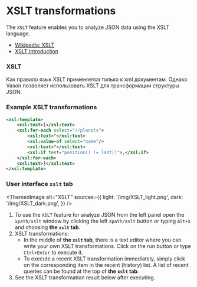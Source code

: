 # XSLT transformations

The `XSLT` feature enables you to analyze JSON data using the XSLT language.

- [Wikipedia: XSLT](https://en.wikipedia.org/wiki/XSLT)
- [XSLT Introduction](https://www.w3schools.com/xml/xsl_intro.asp)

### XSLT

Как правило язык XSLT применяется только к xml документам.
Однако Vason позволяет использовать XSLT для трансформации структуры JSON.

### Example XSLT transformations

```xml
<xsl:template>
    <xsl:text>[</xsl:text>
    <xsl:for-each select="//planets">
        <xsl:text>"</xsl:text>
        <xsl:value-of select="name"/>
        <xsl:text>"</xsl:text>
        <xsl:if test="position() != last()">,</xsl:if>
    </xsl:for-each>
    <xsl:text>]</xsl:text>
</xsl:template>
```

### User interface `xslt` tab


<ThemedImage
    alt="XSLT"
    sources={{
        light: '/img/XSLT_light.png',
        dark: '/img/XSLT_dark.png',
    }}
/>

1. To use the `XSLT` feature for analyze JSON from the left panel
    open the `xpath/xslt` window by clicking the left `Xpath/Xslt`
    button or typing `Alt+X` and choosing **the `xslt` tab**.
2. XSLT transformations:
    - In the middle of **the `xslt` tab**, there is a text editor where you can write your own XSLT transformations.
        Click on the run button or type `Ctrl+Enter` to execute it.
    - To execute a recent XSLT transformation immediately, simply click on the corresponding item in the recent (history) list.
        A list of recent queries can be found at the top of **the `xslt` tab**.
3. See the XSLT transformation result below after executing.
